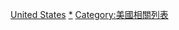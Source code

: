 [[Category:各国一级行政区相关列表|United States]]
[[Category:依美國州份而作的分類|*]]
[[Category:美國相關列表|Category:美國相關列表]]